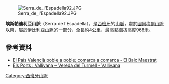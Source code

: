 [[Image:Serra_de_l'Espadella92.JPG|right]]

{{Coord|40|32|52|N|0|5|23|E|display=title}}

'''埃斯帕迪利亞山脈'''（Serra de l'Espadella），是[[西班牙|西班牙]]的[[山脈|山脈]]，處於[[圖爾梅爾山脈|圖爾梅爾山脈]]以南，屬於[[伊比利亞山脈|伊比利亞山脈]]的一部分，全長約4公里，最高點海拔高度968米。

==參考資料==
*[http://www.uv.es/~fjglez/pais/baixmaestrat.html El País Valencià poble a poble; comarca a comarca - El Baix Maestrat] {{Wayback|url=http://www.uv.es/~fjglez/pais/baixmaestrat.html |date=20180104222658 }}
*[http://vamosderuta.blogspot.com/2010/05/els-ports-vallivana-vereda-del-turmell.html Els Ports : Vallivana – Vereda del Turmell - Vallivana] {{Wayback|url=http://vamosderuta.blogspot.com/2010/05/els-ports-vallivana-vereda-del-turmell.html |date=20120322230838 }}

{{Spain-geo-stub}}
[[Category:西班牙山脈|Category:西班牙山脈]]